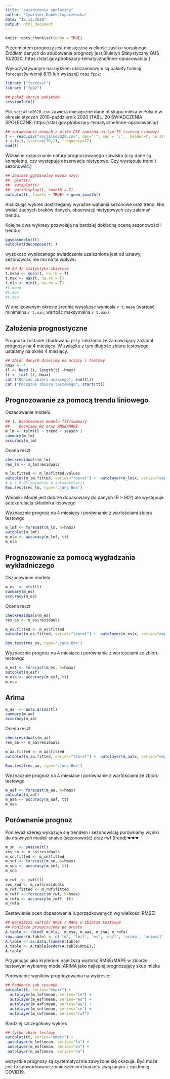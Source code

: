 ---
title: "swiadczenia spoleczne"
author: "Cywinski,Dabek,Lupaczewska"
date: "12,12,2020"
output: html_document
---

```{r setup, include=FALSE}
knitr::opts_chunk$set(echo = TRUE)
```
Przedmiotem prognozy jest miesięczna wielkość zasilku socjalnego. Źródłem danych
do zbudowania prognozy jest Biuletyn Statystyczny GUS 10/2020; https://stat.gov.pl/obszary-tematyczne/inne-opracowania/ )

Wykorzystywanym narzędziem obliczeniowym są pakiety funkcji `forecast`(w wersji 8.13 lub wyższej) 
oraz `fpp2`:

```{r echo=T}
library ("forecast")
library ("fpp2")

## pokaż wersje pakietów
sessionInfo()
```

Plik `socjalne2020.csv` zawiera miesięczne dane nt skupu mleka w Polsce w okresie
styczeń 2010--październik 2020 (TABL. 20    ŚWIADCZENIA SPOŁECZNE; https://stat.gov.pl/obszary-tematyczne/inne-opracowania/) 

```{r echo=T}
## załadowanie danych z pliku CSV zamiana na typ TS (szereg czasowy)
t <- read.csv("socjalne2020.csv", dec=",", sep = ';',  header=T, na.string="NA");
t <-ts(t, start=c(10,1), frequency=12)
end(t)
```

Wizualne rozpoznanie natury prognozowanego zjawiska (czy dane są kompletne,
czy występują obserwacje nietypowe. Czy występuje trend i sezonowść.)

```{r echo=F}
## Zamiast ggtdisplay można użyć: 
##  plot(t)
##  autoplot(t) 
##  ggtsdisplay(t, smooth = T)
autoplot(t, facets = TRUE) + geom_smooth()
```

Analizując wykres dostrzegamy wyraźne wahania sezonowe oraz trend. 
Nie widać żadnych braków danych, obserwacji nietypowych czy załamań trendu.


Kolejne dwa wykresy
pozwolają na bardziej dokładną ocenę sezonowości i trendu:

```{r echo=F}
ggseasonplot(t)
autoplot(decompose(t) )
```

wysokosc wyplacanego swiadczenia uzalezniona jest od ustawy, sezonowosc nie mu na to wplywu

```{r echo=F}
## Ad 4/ statystyki zbiorcze
t.mean <- mean(t, na.rm = T)
t.max <- max(t, na.rm = T)
t.min <- min(t, na.rm = T)
#t.mean
#t.max
#t.min
```

W analizowanym okresie średnia wysokosc wyniosla `r t.mean` (wartość minimalna `r t.min`; wartość
maksymalna `r t.max`)

## Założenia prognostyczne

Prognoza zostanie zbudowana przy założeniu że zamawiający 
zażądał prognozy na 4 miesięcy. 
W związku z tym długość zbioru testowego ustalamy na okres 4 miesięcy.

```{r echo=F}
## Zbiór danych dzielimy na uczący i testowy
hmax <- 4
tl <- head (t, length(t) -hmax)
tt <- tail (t, hmax)
cat ("Koniec zbioru uczącego", end(tl))
cat ("Początek zbioru testowego", start(tt))
```

## Prognozowanie za pomocą trendu liniowego

Oszacowanie modelu

```{r echo=F}
## 1. Oszacowanie modelu fit/summary
##    Oceniamy R2 oraz RMSE/MAPE
m_lm <- tslm(tl ~ trend + season )
summary(m_lm)
accuracy(m_lm)
```

Ocena reszt

```{r echo=F}
checkresiduals(m_lm)
res_lm <- m_lm$residuals
```

```{r echo=F}
m_lm.fitted <- m_lm$fitted.values
autoplot(m_lm.fitted, series="teoret") +  autolayer(m_lm$x, series="empir")
# p > 0.05 świadczy o autokorelacji
Box.test(res_lm, type='Ljung-Box')
```

Wnioski: Model jest dobrze dopasowany do danych (R > 90?) ale występuje
autokorelacja składnika losowego

Wyznacznie prognoz na 4 miesięcy i porównanie z wartościami zbioru testowgo

```{r echo=F}
m_lmf <- forecast(m_lm, h=hmax)
autoplot(m_lmf)
m_mla <- accuracy(m_lmf, tt)
m_mla
```



## Prognozowanie za pomocą wygładzania wykładniczego

Oszacowanie modelu

```{r echo=F}
m_es  <- ets(tl)
summary(m_es)
accuracy(m_es)
```

Ocena reszt

```{r echo=F}
checkresiduals(m_es)
res_es <- m_es$residuals

m_es.fitted <- m_es$fitted
autoplot(m_es.fitted, series="teoret") +  autolayer(m_es$x, series="empir")

Box.test(res_es, type='Ljung-Box')
```



Wyznacznie prognoz na 4 miesiace i porównanie z wartościami ze zbioru testowgo

```{r echo=F}
m_esf <- forecast(m_es, h=hmax)
autoplot(m_esf)
m_esa <- accuracy(m_esf, tt)
m_esa
```

## Arima

```{r echo=F}
m_aa  <- auto.arima(tl)
summary(m_aa)
accuracy(m_aa)
```

Ocena reszt

```{r echo=F}
checkresiduals(m_aa)
res_aa <- m_aa$residuals

m_aa.fitted <- m_aa$fitted
autoplot(m_aa.fitted, series="teoret") +  autolayer(m_aa$x, series="empir")

Box.test(res_aa, type='Ljung-Box')
```

Wyznacznie prognoz na 4 miesiace i porównanie z wartościami ze zbioru testowgo

```{r echo=F}
m_aaf <- forecast(m_aa, h=hmax)
autoplot(m_aaf)
m_aaa <- accuracy(m_aaf, tt)
m_aaa
```

## Porównanie prognoz

Ponieważ szereg wykazuje się trendem i sezonowścią porównamy wyniki
do *naiwnych* modeli snaive (sezonowość) oraz rwf (trend)☚☚☚



```{r echo=F}
m_sn  <- snaive(tl)
res_sn <- m_sn$residuals
m_sn.fitted <- m_sn$fitted
m_snf <- forecast(m_sn, h=hmax)
m_sna <- accuracy(m_snf, tt)
m_sna

m_rwf  <- rwf(tl)
res_rwd <- m_rwf$residuals
m_rwf.fitted <- m_rwf$fitted
m_rwff <- forecast(m_rwf, h=hmax)
m_rwfa <- accuracy(m_rwff, tt)
m_rwfa
```

Zestawienie ocen dopasowania (uporządkowanych wg wielkości RMSE)

```{r echo=F}
## Najniższa wartość RMSE / MAPE w zbiorze testowym
## Poniższe przepisujemy po prostu
A.table <- rbind( m_mla,  m_esa, m_aaa, m_sna, m_rwfa)
row.names(A.table) <- c('lm', 'lm/t', 'es', 'es/t', 'arima', 'arima/t', 'sna', 'sna/t', 'rwf', 'ref/t')
A.table <- as.data.frame(A.table)
A.table <- A.table[order(A.table$RMSE),]
A.table
```

Przyjmując jako kryterium najniższą wartość RMSE/MAPE w zbiorze testowym
wybiermy model ARIMA jako najlepiej prognozujący skup mleka

Porównanie wyników prognozowania na wykresie:

```{r echo=F}
## Podobnie jak rysunek
autoplot(t, series="empir") +  
  autolayer(m_lmf$mean, series="ln") +
  autolayer(m_esf$mean, series="es") +
  autolayer(m_aaf$mean, series="aa") +
  autolayer(m_snf$mean, series="sn") +
  autolayer(m_rwf$mean, series="rwf")
 ```
 Bardziej szczegółowy wykres 
 
 ```{r echo=F}
## tylko zbiór testowy 
autoplot(tt, series="empir") +  
  autolayer(m_lmf$mean, series="ln") +
  autolayer(m_esf$mean, series="es") +
  autolayer(m_aaf$mean, series="aa")
```

  wszystkie prognozy są systematycznie zawyżone się okazuje. Być może 
jest to spowodowane zmniejszeniem budzetu związanym z epidemię COVID19.

 

